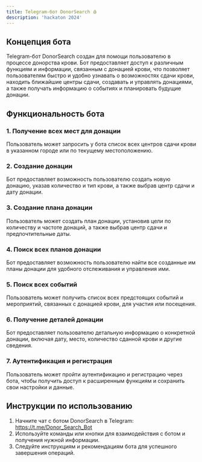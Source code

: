```yaml
---
title: Telegram-бот DonorSearch 🩸
description: 'hackaton 2024'
---
```


[//]: # (<img)

[//]: # (  className="hidden dark:block")

[//]: # (  src="/images/hero-dark.svg")

[//]: # (  alt="Hero Dark")

[//]: # (/>)

## Концепция бота

Telegram-бот DonorSearch создан для помощи пользователю в процессе донорства крови.
Бот предоставляет доступ к различным функциям и информации, связанным с донацией крови,
что позволяет пользователям быстро и удобно узнавать о возможностях сдачи крови,
находить ближайшие центры сдачи, создавать и управлять донациями,
а также получать информацию о событиях и планировать будущие донации.

## Функциональность бота

### 1. Получение всех мест для донации

Пользователь может запросить у бота список всех центров сдачи крови в указанном городе или по текущему местоположению.

### 2. Создание донации

Бот предоставляет возможность пользователю создать новую донацию,
указав количество и тип крови, а также выбрав центр сдачи и дату донации.

### 3. Создание плана донации

Пользователь может создать план донации, установив цели по количеству и частоте донаций,
а также выбрав центр сдачи и предпочтительные даты.

### 4. Поиск всех планов донации

Бот предоставляет возможность пользователю найти все созданные им планы донации для
удобного отслеживания и управления ими.

### 5. Поиск всех событий

Пользователь может получить список всех предстоящих событий и мероприятий,
связанных с донацией крови, для участия или посещения.

### 6. Получение деталей донации

Бот предоставляет пользователю детальную информацию о конкретной донации,
включая дату, место, количество сданной крови и другие сведения.

### 7. Аутентификация и регистрация

Пользователь может пройти аутентификацию и регистрацию через бота,
чтобы получить доступ к расширенным функциям и сохранить свои настройки и данные.

## Инструкции по использованию

1. Начните чат с ботом DonorSearch в Telegram: https://t.me/Donor_Search_Bot
2. Используйте команды или кнопки для взаимодействия с ботом и получения нужной информации.
3. Следуйте инструкциям и рекомендациям бота для успешного завершения операций.